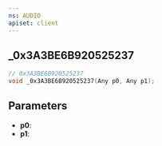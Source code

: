 ```yaml
---
ns: AUDIO
apiset: client
---
```

## _0x3A3BE6B920525237

```c
// 0x3A3BE6B920525237
void _0x3A3BE6B920525237(Any p0, Any p1);
```


## Parameters
* **p0**:
* **p1**: